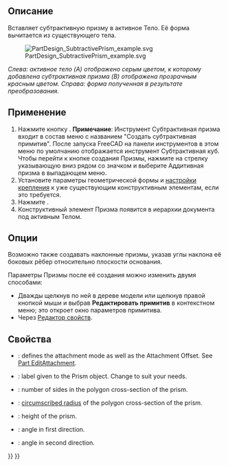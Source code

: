 <languages/>

{{Docnav/ru
|[[PartDesign_SubtractiveTorus/ru|Субтрактивный тор]]
|[[PartDesign_SubtractiveWedge/ru|Субтрактивный клин]]
|[[PartDesign_Workbench/ru|Верстак PartDesign]]
|IconL=PartDesign_SubtractiveTorus.svg
|IconR=PartDesign_SubtractiveWedge.svg
|IconC=Workbench_PartDesign.svg
}}

{{GuiCommand/ru
|Name/ru=Субтрактивная призма
|Name=PartDesign_SubtractivePrism
|MenuLocation=Part Design → Создать субтрактивный примитив → Субтрактивная призма
|Workbenches=[[PartDesign_Workbench/ru|PartDesign]]
|Version=0.17
|SeeAlso=[[PartDesign_CompPrimitiveSubtractive/ru|Создать субтрактивный примитив]], [[PartDesign_AdditivePrism/ru|Аддитивная призма]]
}}

<span id="Description"></span>
==Описание==

Вставляет субтрактивную призму в активное Тело. Её форма вычитается из существующего тела.

[[File:PartDesign_SubtractivePrism_example.svg|none]]

''Слева: активное тело (A) отображено серым цветом, к которому добавлена субтрактивная призма (B) отображена прозрачным красным цветом. Справа: форма полученная в результате преобразования.''

<span id="Usage"></span>
==Применение==

<div class="mw-translate-fuzzy">
# Нажмите кнопку {{Button|[[Image:PartDesign SubtractivePrism.svg|24px]] '''Субтрактивная призма'''}}. '''Примечание''': Инструмент Субтрактивная призма входит в состав меню с названием "Создать субтрактивная примитив". После запуска FreeCAD на панели инструментов в этом меню по умолчанию отображается инструмент Субтрактивная куб. Чтобы перейти к кнопке создания Призмы, нажмите на стрелку указывающую вниз рядом со значком и выберите Аддитивная призма в выпадающем меню.
# Установите параметры геометрической формы и [[Part_EditAttachment/ru|настройки крепления]] к уже существующим конструктивным элементам, если это требуется.
# Нажмите {{Button|OK}}.
# Конструктивный элемент Призма появится в иерархии документа под активным Телом.
</div>

<span id="Options"></span>
==Опции==

<div class="mw-translate-fuzzy">
Возможно также создавать наклонные призмы, указав углы наклона её боковых рёбер относительно плоскости основания. {{Version/ru|0.19}}
</div>

Параметры Призмы после её создания можно изменить двумя способами:
* Дважды щелкнув по ней в дереве модели или щелкнув правой кнопкой мыши и выбрав '''Редактировать примитив''' в контекстном меню; это откроет окно параметров примитива.
* Через [[Property_editor/ru|Редактор свойств]].

<span id="Properties"></span>
==Свойства==

* {{PropertyData|Attachment}}: defines the attachment mode as well as the Attachment Offset. See [[Part_EditAttachment|Part EditAttachment]].
* {{PropertyData|Label}}: label given to the Prism object. Change to suit your needs.
* {{PropertyData|Polygon}}: number of sides in the polygon cross-section of the prism.
* {{PropertyData|Circumradius}}: [https://en.wikipedia.org/wiki/Circumscribed_circle circumscribed radius] of the polygon cross-section of the prism.
* {{PropertyData|Height}}: height of the prism.
* {{PropertyData|First Angle}}: angle in first direction.
* {{PropertyData|Second Angle}}: angle in second direction.


{{Docnav/ru
|[[PartDesign_SubtractiveTorus/ru|Субтрактивный тор]]
|[[PartDesign_SubtractiveWedge/ru|Субтрактивный клин]]
|[[PartDesign_Workbench/ru|Верстак PartDesign]]
|IconL=PartDesign_SubtractiveTorus.svg
|IconR=PartDesign_SubtractiveWedge.svg
|IconC=Workbench_PartDesign.svg
}}

{{PartDesign_Tools_navi{{#translation:}}}}
{{Userdocnavi{{#translation:}}}}